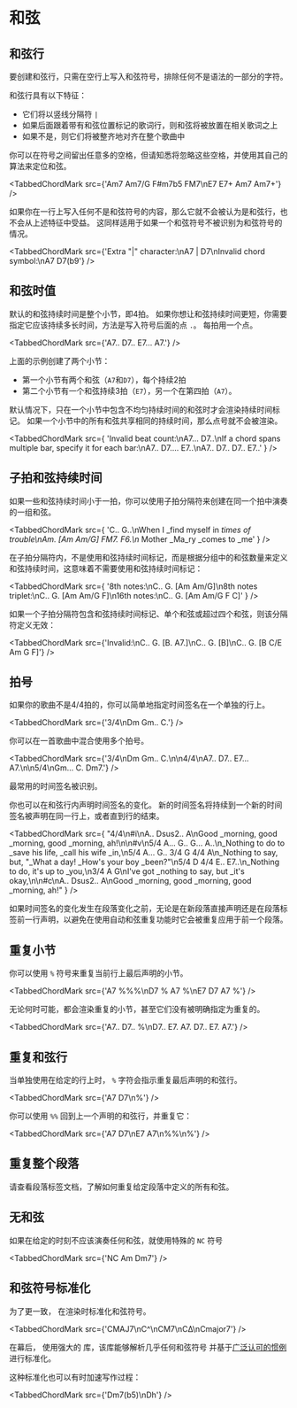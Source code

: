 
# 和弦

## 和弦行

要创建和弦行，只需在空行上写入和弦符号，排除任何不是<CM/>语法的一部分的字符。

和弦行具有以下特征：

-   它们将以竖线分隔符 `|`
-   如果后面跟着带有和弦位置标记的歌词行，则和弦将被放置在相关歌词之上
-   如果不是，则它们将被整齐地对齐在整个歌曲中

你可以在符号之间留出任意多的空格，但请知悉<CM/>将忽略这些空格，并使用其自己的算法来定位和弦。

<TabbedChordMark src={'Am7 Am7/G F#m7b5 FM7\nE7   E7+ Am7   Am7+'} />

如果你在一行上写入任何不是和弦符号的内容，那么它就不会被认为是和弦行，也不会从上述特征中受益。
这同样适用于如果一个和弦符号不被识别为和弦符号的情况。

<TabbedChordMark
	src={'Extra "|" character:\nA7 | D7\nInvalid chord symbol:\nA7 D7(b9'}
/>

## 和弦时值

默认的和弦持续时间是整个小节，即4拍。
如果你想让和弦持续时间更短，你需要指定它应该持续多长时间，方法是写入符号后面的点 `.`。
每拍用一个点。

<TabbedChordMark src={'A7.. D7.. E7... A7.'} />

上面的示例创建了两个小节：

-   第一个小节有两个和弦（`A7`和`D7`），每个持续2拍
-   第二个小节有一个和弦持续3拍（`E7`），另一个在第四拍（`A7`）。

默认情况下，<CM/>只在一个小节中包含不均匀持续时间的和弦时才会渲染持续时间标记。
如果一个小节中的所有和弦共享相同的持续时间，那么点号就不会被渲染。

<TabbedChordMark
	src={
		'Invalid beat count:\nA7... D7..\nIf a chord spans multiple bar, specify it for each bar:\nA7.. D7.... E7..\nA7.. D7.. D7.. E7..'
	}
/>

## 子拍和弦持续时间

如果一些和弦持续时间小于一拍，你可以使用子拍分隔符来创建在同一个拍中演奏的一组和弦。

<TabbedChordMark
	src={
		'C.. G..\nWhen I _find myself in _times of trouble\nAm. [Am Am/G] FM7. F6.\n_ Mother _Ma_ry _comes to _me'
	}
/>

在子拍分隔符内，不是使用和弦持续时间标记，而是根据分组中的和弦数量来定义和弦持续时间，这意味着不需要使用和弦持续时间标记：

<TabbedChordMark
	src={
		'8th notes:\nC.. G. [Am Am/G]\n8th notes triplet:\nC.. G. [Am Am/G F]\n16th notes:\nC.. G. [Am Am/G F C]'
	}
/>

如果一个子拍分隔符包含和弦持续时间标记、单个和弦或超过四个和弦，则该分隔符定义无效：

<TabbedChordMark
	src={'Invalid:\nC.. G. [B. A7.]\nC.. G. [B]\nC.. G. [B C/E Am G F]'}
/>

## 拍号

如果你的歌曲不是4/4拍的，你可以简单地指定时间签名在一个单独的行上。

<TabbedChordMark src={'3/4\nDm Gm.. C.'} />

你可以在一首歌曲中混合使用多个拍号。

<TabbedChordMark
	src={'3/4\nDm Gm.. C.\n\n4/4\nA7.. D7.. E7... A7.\n\n5/4\nGm... C. Dm7.'}
/>

最常用的时间签名被<CM/>识别。

你也可以在和弦行内声明时间签名的变化。
新的时间签名将持续到一个新的时间签名被声明在同一行上，或者直到行的结束。

<TabbedChordMark
	src={
		"4/4\n#i\nA.. Dsus2.. A\nGood _morning, good _morning, good _morning, ah!\n\n#v\n5/4 A... G.. G... A..\n_Nothing to do to _save his life, _call his wife _in,\n5/4 A... G.. 3/4 G 4/4 A\n_Nothing to say, but, \"_What a day! _How's your boy _been?\"\n5/4 D 4/4 E.. E7..\n_Nothing to do, it's up to _you,\n3/4 A G\nI've got _nothing to say, but _it's okay,\n\n#c\nA.. Dsus2.. A\nGood _morning, good _morning, good _morning, ah!"
	}
/>

如果时间签名的变化发生在段落变化之前，无论是在新段落直接声明还是在段落标签前一行声明，以避免在使用自动和弦重复功能时它会被重复应用于前一个段落。

## 重复小节

你可以使用 `%` 符号来重复当前行上最后声明的小节。

<TabbedChordMark src={'A7 %%%\nD7 % A7 %\nE7 D7 A7 %'} />

无论何时可能，<CM/>都会渲染重复的小节，甚至它们没有被明确指定为重复的。

<TabbedChordMark src={'A7.. D7.. %\nD7.. E7. A7. D7.. E7. A7.'} />

## 重复和弦行

当单独使用在给定的行上时， `%` 字符会指示<CM/>重复最后声明的和弦行。

<TabbedChordMark src={'A7 D7\n%'} />

你可以使用 `%%` 回到上一个声明的和弦行，并重复它：

<TabbedChordMark src={'A7 D7\nE7 A7\n%%\n%'} />

## 重复整个段落

请查看段落标签文档，了解如何重复给定段落中定义的所有和弦。

## 无和弦

如果在给定的时刻不应该演奏任何和弦，就使用特殊的 `NC` 符号

<TabbedChordMark src={'NC Am Dm7'} />

## 和弦符号标准化

为了更一致，<CM/> 在渲染时标准化和弦符号。

<TabbedChordMark src={'CMAJ7\nC^\nCM7\nCΔ\nCmajor7'} />

在幕后，<CM/> 使用强大的 <CS/> 库，该库能够解析几乎任何和弦符号
并基于[广泛认可的惯例](https://github.com/no-chris/chord-symbol/tree/master/packages/chord-symbol#background-information)进行标准化。

这种标准化也可以有时加速写作过程：

<TabbedChordMark src={'Dm7(b5)\nDh'} />
